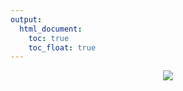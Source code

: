 ```yaml
---
output: 
  html_document:
    toc: true
    toc_float: true
---
```


<space>
      
<center>

<img src="images/cactus.jpg">

</center>

##
